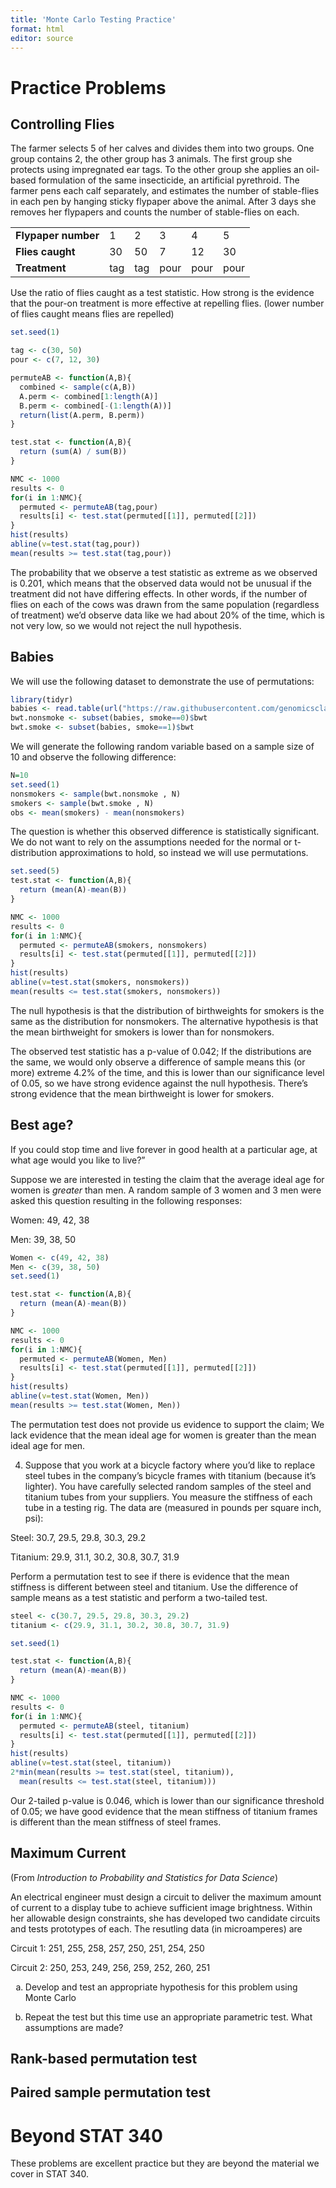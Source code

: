 ```yaml
---
title: 'Monte Carlo Testing Practice'
format: html
editor: source
---
```


# Practice Problems

## Controlling Flies
The farmer selects 5 of her calves and divides them into two groups. One group contains 2, the other group has 3 animals. The first group she protects using impregnated ear tags. To the other group she applies an oil-based formulation of the same insecticide, an artificial pyrethroid. The farmer pens each calf separately, and estimates the number of stable-flies in each pen by hanging sticky flypaper above the animal. After 3 days she removes her flypapers and counts the number of stable-flies on each.

|                     |     |     |      |      |      |
|---------------------|-----|-----|------|------|------|
| **Flypaper number** | 1   | 2   | 3    | 4    | 5    |
| **Flies caught**    | 30  | 50  | 7    | 12   | 30   |
| **Treatment**       | tag | tag | pour | pour | pour |

Use the ratio of flies caught as a test statistic. How strong is the evidence that the pour-on treatment is more effective at repelling flies. (lower number of flies caught means flies are repelled)

::: {.callout-note collapse="true" title="Solution"}
```r
set.seed(1)

tag <- c(30, 50)
pour <- c(7, 12, 30)

permuteAB <- function(A,B){
  combined <- sample(c(A,B))
  A.perm <- combined[1:length(A)]
  B.perm <- combined[-(1:length(A))]
  return(list(A.perm, B.perm))
}

test.stat <- function(A,B){
  return (sum(A) / sum(B))
}

NMC <- 1000
results <- 0
for(i in 1:NMC){
  permuted <- permuteAB(tag,pour)
  results[i] <- test.stat(permuted[[1]], permuted[[2]])
}
hist(results)
abline(v=test.stat(tag,pour))
mean(results >= test.stat(tag,pour))
```

The probability that we observe a test statistic as extreme as we observed is 0.201, which means that the observed data would not be unusual if the treatment did not have differing effects. In other words, if the number of flies on each of the cows was drawn from the same population (regardless of treatment) we'd observe data like we had about 20% of the time, which is not very low, so we would not reject the null hypothesis.
:::

## Babies
We will use the following dataset to demonstrate the use of permutations:

```r
library(tidyr)
babies <- read.table(url("https://raw.githubusercontent.com/genomicsclass/dagdata/master/inst/extdata/babies.txt"), header=TRUE) 
bwt.nonsmoke <- subset(babies, smoke==0)$bwt
bwt.smoke <- subset(babies, smoke==1)$bwt
```

We will generate the following random variable based on a sample size of 10 and observe the following difference:

```r
N=10  
set.seed(1)  
nonsmokers <- sample(bwt.nonsmoke , N)  
smokers <- sample(bwt.smoke , N)  
obs <- mean(smokers) - mean(nonsmokers) 
```

The question is whether this observed difference is statistically significant. We do not want to rely on the assumptions needed for the normal or t-distribution approximations to hold, so instead we will use permutations.

::: {.callout-note collapse="true" title="Solution"}
```r
set.seed(5)
test.stat <- function(A,B){
  return (mean(A)-mean(B))
}

NMC <- 1000
results <- 0
for(i in 1:NMC){
  permuted <- permuteAB(smokers, nonsmokers)
  results[i] <- test.stat(permuted[[1]], permuted[[2]])
}
hist(results)
abline(v=test.stat(smokers, nonsmokers))
mean(results <= test.stat(smokers, nonsmokers))
```

The null hypothesis is that the distribution of birthweights for smokers is the same as the distribution for nonsmokers. The alternative hypothesis is that the mean birthweight for smokers is lower than for nonsmokers.

The observed test statistic has a p-value of 0.042; If the distributions are the same, we would only observe a difference of sample means this (or more) extreme 4.2% of the time, and this is lower than our significance level of 0.05, so we have strong evidence against the null hypothesis. There's strong evidence that the mean birthweight is lower for smokers.
:::

## Best age?
If you could stop time and live forever in good health at a particular age, at what age would you like to live?"

Suppose we are interested in testing the claim that the average ideal age for women is *greater* than men. A random sample of 3 women and 3 men were asked this question resulting in the following responses:

Women: 49, 42, 38

Men: 39, 38, 50

::: {.callout-note collapse="true" title="Solution"}
```r
Women <- c(49, 42, 38)
Men <- c(39, 38, 50)
set.seed(1)

test.stat <- function(A,B){
  return (mean(A)-mean(B))
}

NMC <- 1000
results <- 0
for(i in 1:NMC){
  permuted <- permuteAB(Women, Men)
  results[i] <- test.stat(permuted[[1]], permuted[[2]])
}
hist(results)
abline(v=test.stat(Women, Men))
mean(results >= test.stat(Women, Men))
```

The permutation test does not provide us evidence to support the claim; We lack evidence that the mean ideal age for women is greater than the mean ideal age for men.
:::

4.  Suppose that you work at a bicycle factory where you'd like to replace steel tubes in the company's bicycle frames with titanium (because it's lighter). You have carefully selected random samples of the steel and titanium tubes from your suppliers. You measure the stiffness of each tube in a testing rig. The data are (measured in pounds per square inch, psi):

Steel: 30.7, 29.5, 29.8, 30.3, 29.2

Titanium: 29.9, 31.1, 30.2, 30.8, 30.7, 31.9

Perform a permutation test to see if there is evidence that the mean stiffness is different between steel and titanium. Use the difference of sample means as a test statistic and perform a two-tailed test.

::: {.callout-note collapse="true" title="Solution"}
```r
steel <- c(30.7, 29.5, 29.8, 30.3, 29.2)
titanium <- c(29.9, 31.1, 30.2, 30.8, 30.7, 31.9)

set.seed(1)

test.stat <- function(A,B){
  return (mean(A)-mean(B))
}

NMC <- 1000
results <- 0
for(i in 1:NMC){
  permuted <- permuteAB(steel, titanium)
  results[i] <- test.stat(permuted[[1]], permuted[[2]])
}
hist(results)
abline(v=test.stat(steel, titanium))
2*min(mean(results >= test.stat(steel, titanium)),
  mean(results <= test.stat(steel, titanium)))
```

Our 2-tailed p-value is 0.046, which is lower than our significance threshold of 0.05; we have good evidence that the mean stiffness of titanium frames is different than the mean stiffness of steel frames.
:::

##  Maximum Current
(From *Introduction to Probability and Statistics for Data Science*)

An electrical engineer must design a circuit to deliver the maximum amount of current to a display tube to achieve sufficient image brightness. Within her allowable design constraints, she has developed two candidate circuits and tests prototypes of each. The resutling data (in microamperes) are

Circuit 1: 251, 255, 258, 257, 250, 251, 254, 250

Circuit 2: 250, 253, 249, 256, 259, 252, 260, 251

(a) Develop and test an appropriate hypothesis for this problem using Monte Carlo

(b) Repeat the test but this time use an appropriate parametric test. What assumptions are made?


##  Rank-based permutation test

##  Paired sample permutation test


# Beyond STAT 340

These problems are excellent practice but they are beyond the material we cover in STAT 340.


